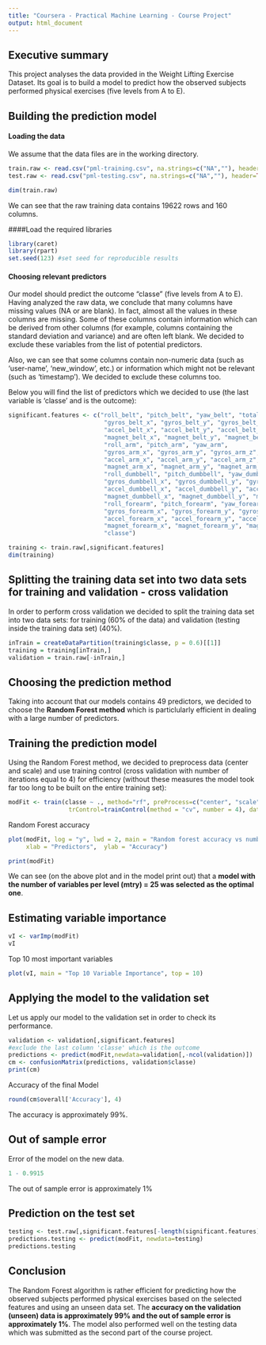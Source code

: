 ```yaml
---
title: "Coursera - Practical Machine Learning - Course Project"
output: html_document
---
```

## Executive summary
This project analyses the data provided in the Weight Lifting Exercise Dataset. Its goal is to build a model to predict how the observed subjects performed physical exercises (five levels from A to E).

## Building the prediction model
#### Loading the data
We assume that the data files are in the working directory.

```r
train.raw <- read.csv("pml-training.csv", na.strings=c("NA",""), header=TRUE)
test.raw <- read.csv("pml-testing.csv", na.strings=c("NA",""), header=TRUE)

dim(train.raw)
```
 We can see that the raw training data contains 19622 rows and 160 columns.

####Load the required libraries
```r
library(caret)
library(rpart)
set.seed(123) #set seed for reproducible results
```

#### Choosing relevant predictors
Our model should predict the outcome "classe" (five levels from A to E). Having analyzed the raw data, we conclude that many columns have missing values (NA or are blank). In fact, almost all the  values in these columns are missing. Some of these columns contain information which can be derived from other columns (for example, columns containing the standard deviation and variance) and are often left blank. We decided to exclude these variables from the list of potential predictors.

Also, we can see that some columns contain non-numeric data (such as 'user-name', 'new_window', etc.) or information which might not be relevant (such as 'timestamp'). We decided to exclude these columns too.

Below you will find the list of predictors which we decided to use (the last variable is 'classe' and is the outcome):
```r
significant.features <- c("roll_belt", "pitch_belt", "yaw_belt", "total_accel_belt", 
                           "gyros_belt_x", "gyros_belt_y", "gyros_belt_z",
                           "accel_belt_x", "accel_belt_y", "accel_belt_z",
                           "magnet_belt_x", "magnet_belt_y", "magnet_belt_z",
                           "roll_arm", "pitch_arm", "yaw_arm",
                           "gyros_arm_x", "gyros_arm_y", "gyros_arm_z", 
                           "accel_arm_x", "accel_arm_y", "accel_arm_z",
                           "magnet_arm_x", "magnet_arm_y", "magnet_arm_z",
                           "roll_dumbbell", "pitch_dumbbell", "yaw_dumbbell",
                           "gyros_dumbbell_x", "gyros_dumbbell_y", "gyros_dumbbell_z",
                           "accel_dumbbell_x", "accel_dumbbell_y", "accel_dumbbell_z",
                           "magnet_dumbbell_x", "magnet_dumbbell_y", "magnet_dumbbell_z",
                           "roll_forearm", "pitch_forearm", "yaw_forearm",
                           "gyros_forearm_x", "gyros_forearm_y", "gyros_forearm_z",
                           "accel_forearm_x", "accel_forearm_y", "accel_forearm_z",
                           "magnet_forearm_x", "magnet_forearm_y", "magnet_forearm_z",
                           "classe")

training <- train.raw[,significant.features]
dim(training)
```

## Splitting the training data set into two data sets for training and validation - cross validation
In order to perform cross validation we decided to split the training data set into two data sets: for training (60% of the data) and validation (testing inside the training data set) (40%).

```r
inTrain = createDataPartition(training$classe, p = 0.6)[[1]]
training = training[inTrain,]
validation = train.raw[-inTrain,]
```


## Choosing the prediction method
Taking into account that our models contains 49 predictors, we decided to choose the **Random Forest method** which is particlularly efficient in dealing with a large number of predictors.

## Training the prediction model
Using the Random Forest method, we decided to preprocess data (center and scale) and use training control (cross validation with number of iterations equal to 4) for efficiency (without these measures the model took far too long to be built on the entire training set):
```r
modFit <- train(classe ~ ., method="rf", preProcess=c("center", "scale"),
                 trControl=trainControl(method = "cv", number = 4), data=training)
```
Random Forest accuracy
```r
plot(modFit, log = "y", lwd = 2, main = "Random forest accuracy vs number of predictiors",
     xlab = "Predictors",  ylab = "Accuracy")

```

```r
print(modFit)
```

We can see (on the above plot and in the model print out) that a **model with the number of variables per level (mtry) = 25 was selected as the optimal one**.

## Estimating variable importance
```r
vI <- varImp(modFit)
vI
```
Top 10 most important variables
```r
plot(vI, main = "Top 10 Variable Importance", top = 10)
```

## Applying the model to the validation set
Let us apply our model to the validation set in order to check its performance.

```r
validation <- validation[,significant.features]
#exclude the last column 'classe' which is the outcome
predictions <- predict(modFit,newdata=validation[,-ncol(validation)])
cm <- confusionMatrix(predictions, validation$classe)
print(cm)
```
Accuracy of the final Model
```r
round(cm$overall['Accuracy'], 4)
```
The accuracy is approximately 99%.

## Out of sample error
Error of the model on the new data.
```r
1 - 0.9915
```
The out of sample error is approximately 1%

## Prediction on the test set
```r
testing <- test.raw[,significant.features[-length(significant.features)]]
predictions.testing <- predict(modFit, newdata=testing)
predictions.testing
```

## Conclusion
The Random Forest algorithm is rather efficient for predicting how the observed subjects performed physical exercises based on the selected features and using an unseen data set.
The **accuracy on the validation (unseen) data is approximately 99% and the out of sample error is approximately 1%**. The model also performed well on the testing data which was submitted as the second part of the course project.



